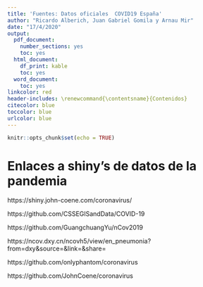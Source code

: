 ```yaml
---
title: 'Fuentes: Datos oficiales  COVID19 España'
author: "Ricardo Alberich, Juan Gabriel Gomila y Arnau Mir"
date: "17/4/2020"
output:
  pdf_document:
    number_sections: yes
    toc: yes
  html_document: 
    df_print: kable
    toc: yes
  word_document:
    toc: yes
linkcolor: red
header-includes: \renewcommand{\contentsname}{Contenidos}
citecolor: blue
toccolor: blue
urlcolor: blue
---
```



```r
knitr::opts_chunk$set(echo = TRUE)
```



# Enlaces a shiny's de datos de la pandemia

https://shiny.john-coene.com/coronavirus/

https://github.com/CSSEGISandData/COVID-19

https://github.com/GuangchuangYu/nCov2019

https://ncov.dxy.cn/ncovh5/view/en_pneumonia?from=dxy&source=&link=&share=

https://github.com/onlyphantom/coronavirus

https://github.com/JohnCoene/coronavirus

